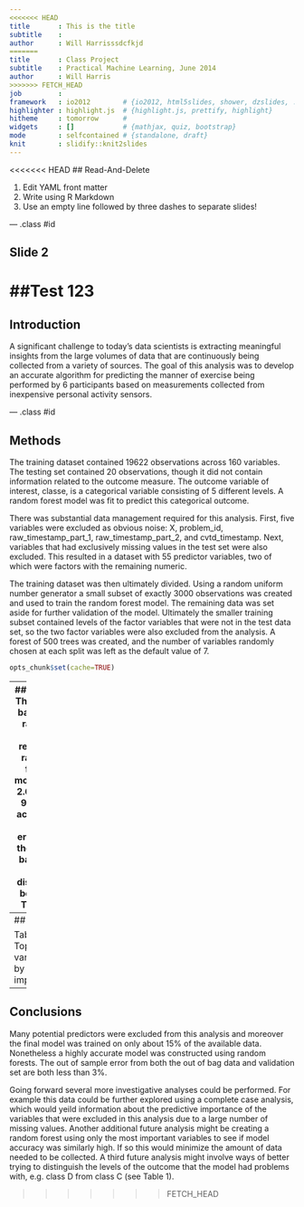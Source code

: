 ```yaml
---
<<<<<<< HEAD
title       : This is the title
subtitle    : 
author      : Will Harrisssdcfkjd
=======
title       : Class Project
subtitle    : Practical Machine Learning, June 2014
author      : Will Harris
>>>>>>> FETCH_HEAD
job         : 
framework   : io2012        # {io2012, html5slides, shower, dzslides, ...}
highlighter : highlight.js  # {highlight.js, prettify, highlight}
hitheme     : tomorrow      # 
widgets     : []            # {mathjax, quiz, bootstrap}
mode        : selfcontained # {standalone, draft}
knit        : slidify::knit2slides
---
```


<<<<<<< HEAD
## Read-And-Delete

1. Edit YAML front matter
2. Write using R Markdown
3. Use an empty line followed by three dashes to separate slides!

--- .class #id 

## Slide 2

##Test 123
=======
## Introduction

A significant challenge to today's data scientists is extracting meaningful insights from the large volumes of data that are continuously being collected from a variety of sources.   The goal of this analysis was to develop an accurate algorithm for predicting the manner of exercise being performed by 6 participants based on measurements collected from inexpensive personal activity sensors.


--- .class #id 

## Methods

<p>The training dataset contained 19622 observations across 160 variables.  The testing set contained 20 observations, though it did not contain information related to the outcome measure.  The outcome variable of interest, classe, is a categorical variable consisting of 5 different levels.   A random forest model was fit to predict this categorical outcome.</p>
<p>
There was substantial data management required for this analysis.  First, five variables were excluded as obvious noise: X, problem_id, raw_timestamp_part_1, raw_timestamp_part_2, and cvtd_timestamp.  Next, variables that had exclusively missing values in the test set were also excluded.  This resulted in a dataset with 55 predictor variables, two of which were factors with the remaining numeric. </p>

<p>The training dataset was then ultimately divided.  Using a random uniform number generator a small subset of exactly 3000 observations was created and used to train the random forest model.  The remaining data was set aside for further validation of the model.  Ultimately the smaller training subset contained levels of the factor variables that were not in the test data set, so the two factor variables were also excluded from the analysis.  A forest of 500 trees was created, and the number of variables randomly chosen at each split was left as the default value of 7.</p>

```r
opts_chunk$set(cache=TRUE)
``` 

---
## Results
The out of bag error rate for the resulting random forest model was 2.63%, or 97.37% accuracy.  Class errors for the out of bag data are displayed below in Table 1.

Table 1: Confusion matrix from OOB data
```r
modFit$confusion
```
The random forest model performed similarly well on the validation dataset, predicting the outcome with 97.38% accuracy.  The top 10 variables in terms of importance for this forest are presented in Table 2 on the next slide.  On the test data set, 19 of 20 observations were correctly predicted.

---
## Results

Table 2: Top 10 variables by importance
```r
data.frame(importance)
```

---
## Conclusions

<p>Many potential predictors were excluded from this analysis and moreover the final model was trained on only about 15% of the available data.  Nonetheless a highly accurate model was constructed using random forests.  The out of sample error from both the out of bag data and validation set are both less than 3%.
</p>
<p>Going forward several more investigative analyses could be performed.  For example this data could be further explored using a complete case analysis, which would yeild information about the predictive importance of the variables that were excluded in this analysis due to a large number of missing values.  Another additional future analysis might be creating a random forest using only the most important variables to see if model accuracy was similarly high.  If so this would minimize the amount of data needed to be collected.  A third future analysis might involve ways of better trying to distinguish the levels of the outcome that the model had problems with, e.g. class D from class C (see Table 1).
</p>
>>>>>>> FETCH_HEAD


